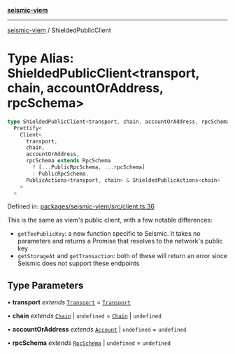 [**seismic-viem**](/seismic-viem/README.mdx)

---

[seismic-viem](/seismic-viem/globals.mdx) / ShieldedPublicClient

# Type Alias: ShieldedPublicClient\<transport, chain, accountOrAddress, rpcSchema\>

```ts
type ShieldedPublicClient<transport, chain, accountOrAddress, rpcSchema> =
  Prettify<
    Client<
      transport,
      chain,
      accountOrAddress,
      rpcSchema extends RpcSchema
        ? [...PublicRpcSchema, ...rpcSchema]
        : PublicRpcSchema,
      PublicActions<transport, chain> & ShieldedPublicActions<chain>
    >
  >
```

Defined in: [packages/seismic-viem/src/client.ts:36](https://github.com/SeismicSystems/seismic-client/blob/20cbc38b124eb846d84808d4920a4be5d594b1cb/packages/seismic-viem/src/client.ts#L36)

This is the same as viem's public client, with a few notable differences:

- `getTeePublicKey`: a new function specific to Seismic. It takes no parameters and returns a Promise that resolves to the network's public key
- `getStorageAt` and `getTransaction`: both of these will return an error since Seismic does not support these endpoints

## Type Parameters

• **transport** _extends_ [`Transport`](https://github.com/wevm/viem) = [`Transport`](https://github.com/wevm/viem)

• **chain** _extends_ [`Chain`](https://github.com/wevm/viem) \| `undefined` = [`Chain`](https://github.com/wevm/viem) \| `undefined`

• **accountOrAddress** _extends_ [`Account`](https://github.com/wevm/viem) \| `undefined` = `undefined`

• **rpcSchema** _extends_ [`RpcSchema`](https://github.com/wevm/viem) \| `undefined` = `undefined`
